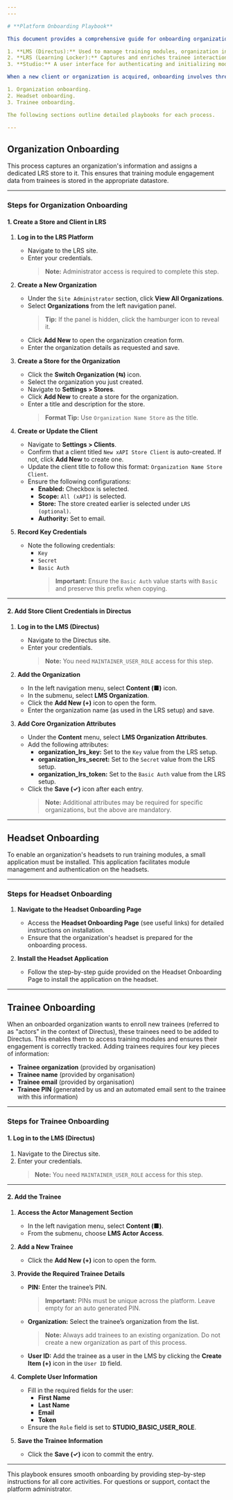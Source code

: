 ```yaml
---
---

# **Platform Onboarding Playbook**

This document provides a comprehensive guide for onboarding organizations, headsets, and trainees to the platform. The platform comprises three core services:

1. **LMS (Directus):** Used to manage training modules, organization information, and trainee (user) details.
2. **LRS (Learning Locker):** Captures and enriches trainee interactions with training modules.
3. **Studio:** A user interface for authenticating and initializing modules for trainees, as well as managing ad-hoc tasks, including onboarding activities.

When a new client or organization is acquired, onboarding involves three distinct processes:

1. Organization onboarding.
2. Headset onboarding.
3. Trainee onboarding.

The following sections outline detailed playbooks for each process.

---
```


## **Organization Onboarding**

This process captures an organization's information and assigns a dedicated LRS store to it. This ensures that training module engagement data from trainees is stored in the appropriate datastore.

---

### **Steps for Organization Onboarding**

#### **1. Create a Store and Client in LRS**

1. **Log in to the LRS Platform**

   - Navigate to the LRS site.
   - Enter your credentials.
     > **Note:** Administrator access is required to complete this step.

2. **Create a New Organization**

   - Under the `Site Administrator` section, click **View All Organizations**.
   - Select **Organizations** from the left navigation panel.
     > **Tip:** If the panel is hidden, click the hamburger icon to reveal it.
   - Click **Add New** to open the organization creation form.
   - Enter the organization details as requested and save.

3. **Create a Store for the Organization**

   - Click the **Switch Organization (⇆)** icon.
   - Select the organization you just created.
   - Navigate to **Settings > Stores**.
   - Click **Add New** to create a store for the organization.
   - Enter a title and description for the store.
     > **Format Tip:** Use `Organization Name Store` as the title.

4. **Create or Update the Client**

   - Navigate to **Settings > Clients**.
   - Confirm that a client titled `New xAPI Store Client` is auto-created. If not, click **Add New** to create one.
   - Update the client title to follow this format: `Organization Name Store Client`.
   - Ensure the following configurations:
     - **Enabled:** Checkbox is selected.
     - **Scope:** `All (xAPI)` is selected.
     - **Store:** The store created earlier is selected under `LRS (optional)`.
     - **Authority:** Set to email.

5. **Record Key Credentials**
   - Note the following credentials:
     - `Key`
     - `Secret`
     - `Basic Auth`
       > **Important:** Ensure the `Basic Auth` value starts with `Basic` and preserve this prefix when copying.

---

#### **2. Add Store Client Credentials in Directus**

1. **Log in to the LMS (Directus)**

   - Navigate to the Directus site.
   - Enter your credentials.
     > **Note:** You need `MAINTAINER_USER_ROLE` access for this step.

2. **Add the Organization**

   - In the left navigation menu, select **Content (■)** icon.
   - In the submenu, select **LMS Organization**.
   - Click the **Add New (+)** icon to open the form.
   - Enter the organization name (as used in the LRS setup) and save.

3. **Add Core Organization Attributes**
   - Under the **Content** menu, select **LMS Organization Attributes**.
   - Add the following attributes:
     - **organization_lrs_key:** Set to the `Key` value from the LRS setup.
     - **organization_lrs_secret:** Set to the `Secret` value from the LRS setup.
     - **organization_lrs_token:** Set to the `Basic Auth` value from the LRS setup.
   - Click the **Save (✓)** icon after each entry.
     > **Note:** Additional attributes may be required for specific organizations, but the above are mandatory.

---

## **Headset Onboarding**

To enable an organization's headsets to run training modules, a small application must be installed. This application facilitates module management and authentication on the headsets.

---

### **Steps for Headset Onboarding**

1. **Navigate to the Headset Onboarding Page**

   - Access the **Headset Onboarding Page** (see useful links) for detailed instructions on installation.
   - Ensure that the organization's headset is prepared for the onboarding process.

2. **Install the Headset Application**
   - Follow the step-by-step guide provided on the Headset Onboarding Page to install the application on the headset.

---

## **Trainee Onboarding**

When an onboarded organization wants to enroll new trainees (referred to as "actors" in the context of Directus), these trainees need to be added to Directus. This enables them to access training modules and ensures their engagement is correctly tracked. Adding trainees requires four key pieces of information:

- **Trainee organization** (provided by organisation)
- **Trainee name** (provided by organisation)
- **Trainee email** (provided by organisation)
- **Trainee PIN** (generated by us and an automated email sent to the trainee with this information)

---

### **Steps for Trainee Onboarding**

#### **1. Log in to the LMS (Directus)**

1. Navigate to the Directus site.
2. Enter your credentials.
   > **Note:** You need `MAINTAINER_USER_ROLE` access for this step.

---

#### **2. Add the Trainee**

1. **Access the Actor Management Section**

   - In the left navigation menu, select **Content (■)**.
   - From the submenu, choose **LMS Actor Access**.

2. **Add a New Trainee**

   - Click the **Add New (+)** icon to open the form.

3. **Provide the Required Trainee Details**

   - **PIN:** Enter the trainee’s PIN.
     > **Important:** PINs must be unique across the platform. Leave empty for an auto generated PIN.
   - **Organization:** Select the trainee’s organization from the list.
     > **Note:** Always add trainees to an existing organization. Do not create a new organization as part of this process.
   - **User ID:** Add the trainee as a user in the LMS by clicking the **Create Item (+)** icon in the `User ID` field.

4. **Complete User Information**

   - Fill in the required fields for the user:
     - **First Name**
     - **Last Name**
     - **Email**
     - **Token**
   - Ensure the `Role` field is set to **STUDIO_BASIC_USER_ROLE**.

5. **Save the Trainee Information**
   - Click the **Save (✓)** icon to commit the entry.

---

This playbook ensures smooth onboarding by providing step-by-step instructions for all core activities. For questions or support, contact the platform administrator.
